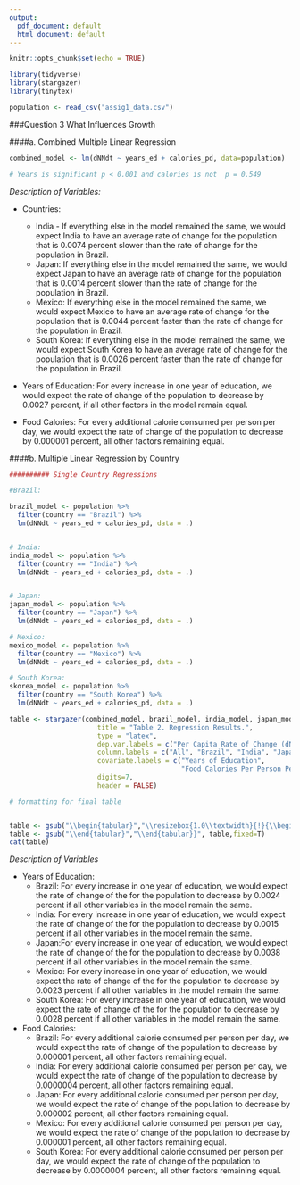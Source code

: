 ```yaml
---
output:
  pdf_document: default
  html_document: default
---
```


```r
knitr::opts_chunk$set(echo = TRUE)

library(tidyverse)
library(stargazer)
library(tinytex)

population <- read_csv("assig1_data.csv")
```

###Question 3 What Influences Growth    
  
  
####a. Combined Multiple Linear Regression   
     

```r

combined_model <- lm(dNNdt ~ years_ed + calories_pd, data=population)

# Years is significant p < 0.001 and calories is not  p = 0.549
```


</p>
*Description of Variables:*  
  
- Countries:  
    + India - If everything else in the model remained the same, we would expect India to have an average rate of change for the population that is 0.0074 percent slower than the rate of change for the population in Brazil.    
    + Japan: If everything else in the model remained the same, we would expect Japan to have an average rate of change for the population that is 0.0014 percent slower than the rate of change for the population in Brazil.    
    + Mexico: If everything else in the model remained the same, we would expect Mexico to have an average rate of change for the population that is 0.0044 percent faster than the rate of change for the population in Brazil.   
    + South Korea: If everything else in the model remained the same, we would expect South Korea to have an average rate of change for the population that is 0.0026 percent faster than the rate of change for the population in Brazil.   
  
- Years of Education: For every increase in one year of education, we would expect the rate of change of the population to decrease by 0.0027 percent, if all other factors in the model remain equal.    

- Food Calories: For every additional calorie consumed per person per day, we would expect the rate of change of the population to decrease by 0.000001 percent, all other factors remaining equal. </p> 
  
  
   
####b. Multiple Linear Regression by Country     
    

```r
########## Single Country Regressions 

#Brazil:  

brazil_model <- population %>% 
  filter(country == "Brazil") %>% 
  lm(dNNdt ~ years_ed + calories_pd, data = .)


# India:
india_model <- population %>% 
  filter(country == "India") %>% 
  lm(dNNdt ~ years_ed + calories_pd, data = .)


# Japan:
japan_model <- population %>% 
  filter(country == "Japan") %>% 
  lm(dNNdt ~ years_ed + calories_pd, data = .)

# Mexico: 
mexico_model <- population %>% 
  filter(country == "Mexico") %>% 
  lm(dNNdt ~ years_ed + calories_pd, data = .)

# South Korea:
skorea_model <- population %>% 
  filter(country == "South Korea") %>% 
  lm(dNNdt ~ years_ed + calories_pd, data = .)
```

```r

table <- stargazer(combined_model, brazil_model, india_model, japan_model, mexico_model, skorea_model,
                      title = "Table 2. Regression Results.",
                      type = "latex",
                      dep.var.labels = c("Per Capita Rate of Change (dN/Ndt)"),
                      column.labels = c("All", "Brazil", "India", "Japan", "Mexico", "South Korea"),
                      covariate.labels = c("Years of Education", 
                                           "Food Calories Per Person Per Day"),
                      digits=7,
                      header = FALSE)

```
   
```r
# formatting for final table 


table <- gsub("\\begin{tabular}","\\resizebox{1.0\\textwidth}{!}{\\begin{tabular}", table,fixed=T)
table <- gsub("\\end{tabular}","\\end{tabular}}", table,fixed=T)
cat(table)

```

   
</p>
*Description of Variables*  
</p>

* Years of Education:
    + Brazil: For every increase in one year of education, we would expect the rate of change of the for the population to decrease by 0.0024 percent if all other variables in the model remain the same.   
    + India: For every increase in one year of education, we would expect the rate of change of the for the population to decrease by 0.0015 percent if all other variables in the model remain the same.   
    + Japan:For every increase in one year of education, we would expect the rate of change of the for the population to decrease by 0.0038 percent if all other variables in the model remain the same.   
    + Mexico: For every increase in one year of education, we would expect the rate of change of the for the population to decrease by 0.0023 percent if all other variables in the model remain the same.
    + South Korea: For every increase in one year of education, we would expect the rate of change of the for the population to decrease by 0.0028 percent if all other variables in the model remain the same.   
    
* Food Calories: 
    + Brazil: For every additional calorie consumed per person per day, we would expect the rate of change of the population to decrease by 0.000001 percent, all other factors remaining equal.  
    + India: For every additional calorie consumed per person per day, we would expect the rate of change of the population to decrease by 0.0000004 percent, all other factors remaining equal. 
    + Japan: For every additional calorie consumed per person per day, we would expect the rate of change of the population to decrease by 0.000002 percent, all other factors remaining equal.  
    + Mexico: For every additional calorie consumed per person per day, we would expect the rate of change of the population to decrease by 0.000001 percent, all other factors remaining equal.  
    + South Korea: For every additional calorie consumed per person per day, we would expect the rate of change of the population to decrease by 0.0000004 percent, all other factors remaining equal.  




